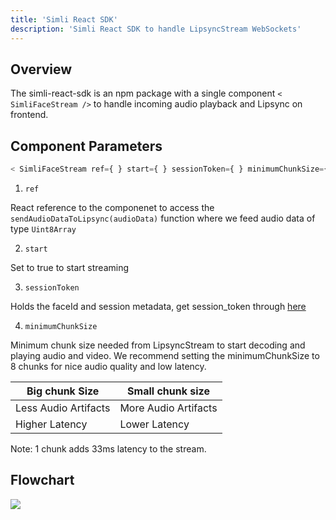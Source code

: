 ```yaml
---
title: 'Simli React SDK'
description: 'Simli React SDK to handle LipsyncStream WebSockets'
---
```


## Overview
The simli-react-sdk is an npm package with a single component `< SimliFaceStream />` to handle incoming audio playback and Lipsync on frontend.

## Component Parameters
```js
< SimliFaceStream ref={ } start={ } sessionToken={ } minimumChunkSize={ } />
```
1. `ref`

React reference to the componenet to access the `sendAudioDataToLipsync(audioData)` function where we feed audio data of type `Uint8Array`

2. `start` 

Set to true to start streaming

3. `sessionToken` 

Holds the faceId and session metadata, get session_token through [here](/api-reference/endpoint/startAudioToVideoSession)

4. `minimumChunkSize`

Minimum chunk size needed from LipsyncStream to start decoding and playing audio and video. We recommend setting the minimumChunkSize to 8 chunks for nice audio quality and low latency.

| Big chunk Size | Small chunk size |
| -------------- | ----------------- |
| Less Audio Artifacts | More Audio Artifacts |
| Higher Latency | Lower Latency |

Note: 1 chunk adds 33ms latency to the stream.

## Flowchart
<Frame>
<img src="images/flowchart.png" />
</Frame>
